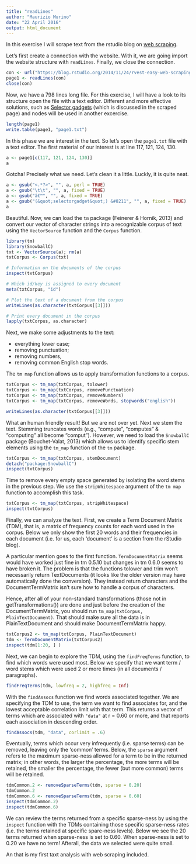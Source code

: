 ```yaml
---
title: "readLines"
author: "Maurizio Murino"
date: "22 April 2016"
output: html_document
---
```

In this exercise I will scrape text from the rstudio blog on [web scraping](https://blog.rstudio.org/2014/11/24/rvest-easy-web-scraping-with-r/).

Let's first create a connection with the website. With it, we are going import the website structure with `readLines`. Finally, we close the connection.

```r
con <- url("https://blog.rstudio.org/2014/11/24/rvest-easy-web-scraping-with-r/")
page1 <- readLines(con)
close(con)
```

Now, we have a 798 lines long file. For this exercise, I will have a look to its structure open the file with a text editor. Different and more effective solutions, such as [Selector gadgets](http://selectorgadget.com/) (which is discussed in the scraped page) and nodes will be used in another excercise.

```r
length(page1)
write.table(page1, "page1.txt")
```

In this phase we are interest in the text. So let's open the `page1.txt` file with a text editor. The first material of our interest is at line 117, 121, 124, 130.

```r
a <- page1[c(117, 121, 124, 130)]
a
```

Gotcha! Precisely what we need. Let's clean it a little. Luckly, it is quite neat.

```r
a <- gsub("<.*?>", "", a, perl = TRUE)
a <- gsub("\t\t", "", a, fixed = TRUE)
a <- gsub("â€™", "", a, fixed = TRUE)
a <- gsub("(&quot;selectorgadget&quot;) &#8211", "", a, fixed = TRUE)
a
```

Beautiful. Now, we can load the `tm` package (Feinerer & Hornik, 2013) and convert our vector of character strings into a recognizable corpus of text using the `VectorSource` function and the `Corpus` function.

```r
library(tm)
library(SnowballC)
txt <- VectorSource(a); rm(a)
txtCorpus <- Corpus(txt)

# Information on the documents of the corpus
inspect(txtCorpus)

# Which id/key is assigned to every document
meta(txtCorpus, "id")

# Plot the text of a document from the corpus
writeLines(as.character(txtCorpus[[3]]))

# Print every document in the corpus
lapply(txtCorpus, as.character)
```

Next, we make some adjustments to the text:

* everything lower case; 
* removing punctuation; 
* removing numbers, 
* removing common English stop words. 

The `tm map` function allows us to apply transformation functions to a corpus.

```r
txtCorpus <- tm_map(txtCorpus, tolower)
txtCorpus <- tm_map(txtCorpus, removePunctuation)
txtCorpus <- tm_map(txtCorpus, removeNumbers)
txtCorpus <- tm_map(txtCorpus, removeWords, stopwords("english"))

writeLines(as.character(txtCorpus[[3]]))
```

What an human friendly result! But we are not over yet. Next we stem the text. Stemming truncates words (e.g., “compute”, “computes” & “computing” all
become “comput”). However, we need to load the `SnowballC` package (Bouchet-Valat, 2013) which allows us to identify specific stem elements using the `tm_map` function of the `tm` package.

```r
txtCorpus <- tm_map(txtCorpus, stemDocument)
detach("package:SnowballC")
inspect(txtCorpus)
```

Time to remove every empty space generated by isolating the word stems in the previous step. We use the `stripWhitespace` argument of the `tm map` function to accomplish this task.

```r
txtCorpus <- tm_map(txtCorpus, stripWhitespace)
inspect(txtCorpus)
```

Finally, we can analyze the text. First, we create a Term Document Matrix (TDM), that is, a matrix of frequency counts for each word used in the corpus. Below we only show the first 20 words and their frequencies in each document (i.e. for us, each ‘document’ is a section from the rStudio blog).

A particular mention goes to the first function. `TermDocumentMatrix` seems would have worked just fine in tm 0.5.10 but changes in tm 0.6.0 seems to have broken it. The problem is that the functions tolower and trim won't necessarily return TextDocuments (it looks like the older version may have automatically done the conversion). They instead return characters and the DocumentTermMatrix isn't sure how to handle a corpus of characters.

Hence, after all of your non-standard transformations (those not in getTransformations()) are done and just before the creation of the DocumentTermMatrix, you should run `tm_map(txtCorpus, PlainTextDocument)`. That should make sure all the data is in PlainTextDocument and should make DocumentTermMatrix happy.

```r
txtCorpus2 <- tm_map(txtCorpus, PlainTextDocument)
tdm <- TermDocumentMatrix(txtCorpus2)
inspect(tdm[1:20, ] )
```

Next, we can begin to explore the TDM, using the `findFreqTerms` function, to find which words were used most. Below we specify that we want term / word stems which were used 2 or more times (in all documents / paragraphs).

```r
findFreqTerms(tdm, lowfreq = 2, highfreq = Inf)
```

With the `findAssocs` function we find words associated together. We are specifying the TDM to use, the term we want to find associates for, and the lowest acceptable correlation limit with that term. This returns a vector of terms which are associated with `"data"` at r = 0.60 or more, and that reports each association in descending order.

```r
findAssocs(tdm, "data", corlimit = .6)
```
Eventually, terms which occur very infrequently (i.e. sparse terms) can be removed, leaving only the ‘common’ terms. Below, the `sparse` argument refers to the maximum sparse-ness allowed for a term to be in the returned matrix; in other words, the larger the percentage, the more terms will be retained, the smaller the percentage, the fewer (but more common) terms will be retained.


```r
tdmCommon.2 <- removeSparseTerms(tdm, sparse = 0.20)
tdmCommon.2
tdmCommon.6 <- removeSparseTerms(tdm, sparse = 0.60)
inspect(tdmCommon.2)
inspect(tdmCommon.6)
```

We can review the terms returned from a specific sparse-ness by using the `inspect` function with the TDMs containing those specific sparse-ness rates (i.e. the terms retained at specific spare-ness levels). 
Below we see the 20 terms returned when sparse-ness is set to 0.60. When sparse-ness is set to 0.20 we have no term! Afterall, the data we selected were quite small.

An that is my first taxt analysis with web scraping included.


